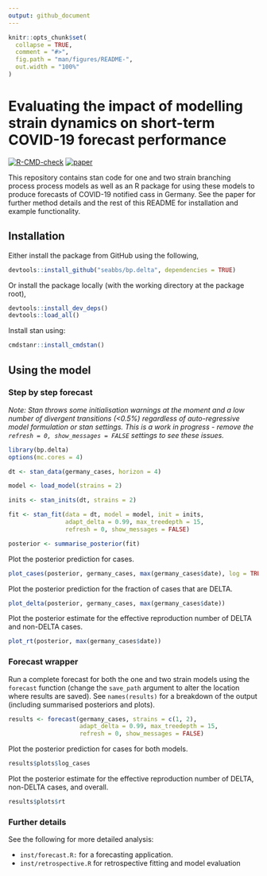 ```yaml
---
output: github_document
---
```


<!-- README.md is generated from README.Rmd. Please edit that file -->

```r
knitr::opts_chunk$set(
  collapse = TRUE,
  comment = "#>",
  fig.path = "man/figures/README-",
  out.width = "100%"
)
```

# Evaluating the impact of modelling strain dynamics on short-term COVID-19 forecast performance

[![R-CMD-check](https://github.com/epiforecasts/bp.delta/workflows/R-CMD-check/badge.svg)](https://github.com/epiforecasts/bp.delta/actions) [![paper](https://github.com/epiforecasts/bp.delta/workflows/paper/badge.svg)](https://github.com/epiforecasts/bp.delta/actions)

This repository contains stan code for one and two strain branching process process models as well as an R package for using these models to produce forecasts of COVID-19 notified cass in Germany. See the paper for further method details and the rest of this README for installation and example functionality.

## Installation

Either install the package from GitHub using the following, 

```r
devtools::install_github("seabbs/bp.delta", dependencies = TRUE)
```

Or install the package locally (with the working directory at the package root),

```r
devtools::install_dev_deps()
devtools::load_all()
```

Install stan using:

```r
cmdstanr::install_cmdstan()
```

## Using the model

### Step by step forecast

*Note: Stan throws some initialisation warnings at the moment and a low number of divergent transitions (<0.5%) regardless of auto-regressive model formulation or stan settings. This is a work in progress - remove the `refresh = 0, show_messages = FALSE ` settings to see these issues.*

```r
library(bp.delta)
options(mc.cores = 4)

dt <- stan_data(germany_cases, horizon = 4)

model <- load_model(strains = 2)

inits <- stan_inits(dt, strains = 2)

fit <- stan_fit(data = dt, model = model, init = inits,
                adapt_delta = 0.99, max_treedepth = 15,
                refresh = 0, show_messages = FALSE)

posterior <- summarise_posterior(fit)
```

Plot the posterior prediction for cases.

```r
plot_cases(posterior, germany_cases, max(germany_cases$date), log = TRUE)
```

Plot the posterior prediction for the fraction of cases that are DELTA.

```r
plot_delta(posterior, germany_cases, max(germany_cases$date))
```

Plot the posterior estimate for the effective reproduction number of DELTA and non-DELTA cases.

```r
plot_rt(posterior, max(germany_cases$date))
```

### Forecast wrapper

Run a complete forecast for both the one and two strain models using the `forecast` function (change the `save_path` argument to alter the location where results are saved). See `names(results)` for a breakdown of the output (including summarised posteriors and plots).

```r
results <- forecast(germany_cases, strains = c(1, 2),
                    adapt_delta = 0.99, max_treedepth = 15,
                    refresh = 0, show_messages = FALSE)
```

Plot the posterior prediction for cases for both models.

```r
results$plots$log_cases
```

Plot the posterior estimate for the effective reproduction number of DELTA, non-DELTA cases, and overall.

```r
results$plots$rt
```

### Further details

See the following for more detailed analysis:

- `inst/forecast.R:` for a forecasting application.
- `inst/retrospective.R` for retrospective fitting and model evaluation